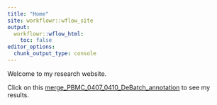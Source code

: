 ```yaml
---
title: "Home"
site: workflowr::wflow_site
output:
  workflowr::wflow_html:
    toc: false
editor_options:
  chunk_output_type: console
---
```


Welcome to my research website.

Click on this [merge_PBMC_0407_0410_DeBatch_annotation](merge_PBMC_0407_0410_DeBatch_annotation.html) to see my results.
